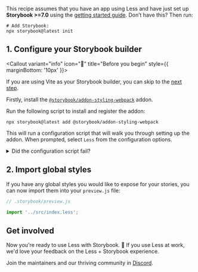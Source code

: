 <Callout variant="neutral" icon="ℹ️" title="Prerequisites">

This recipe assumes that you have an app using Less and have just set up **Storybook >=7.0** using the [getting started guide](https://storybook.js.org/docs/get-started/install?renderer=react). Don’t have this? Then run:

```shell
# Add Storybook:
npx storybook@latest init
```

</Callout>

## 1. Configure your Storybook builder

<Callout variant="info" icon="📣" title="Before you begin" style={{ marginBottom: '10px' }}>

If you are using Vite as your Storybook builder, you can skip to the [next step](#2-import-global-styles).

</Callout>

Firstly, install the [`@storybook/addon-styling-webpack`](https://storybook.js.org/addons/@storybook/addon-styling-webpack) addon.

Run the following script to install and register the addon:

```shell
npx storybook@latest add @storybook/addon-styling-webpack
```

This will run a configuration script that will walk you through setting up the addon. When prompted, select `Less` from the configuration options.

<details>
  <summary>Did the configuration script fail?</summary>
  <p>Under the hood, this command runs <code>npx @storybook/auto-config styling</code>, which is responsible for reading your project and attempting to configure your Storybook Webpack for your desired tools. If running that command directly does not resolve your issue, please consider filing a bug report on the <a href="https://github.com/storybookjs/auto-config/issues/new?assignees=&labels=bug&projects=&template=bug_report.md&title=%5BBug%5D" target="_blank">@storybook/auto-config</a> repository so that we can further improve it. For manual configuration instructions for Less, you can refer to the documentation <a href="https://github.com/storybookjs/addon-styling-webpack" target="_blank">here</a>.</p>
</details>

## 2. Import global styles

If you have any global styles you would like to expose for your stories, you can now import them into your `preview.js` file:

```js
// .storybook/preview.js

import '../src/index.less';
```

## Get involved

Now you're ready to use Less with Storybook. 🎉 If you use Less at work, we'd love your feedback on the Less + Storybook experience.

Join the maintainers and our thriving community in [Discord](https://discord.gg/storybook).
